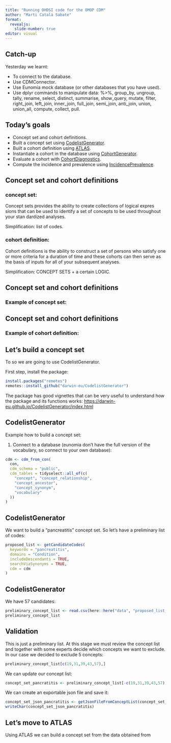 ```yaml
---
title: "Running OHDSI code for the OMOP CDM"
author: "Marti Catala Sabate"
format:
  revealjs:
    slide-number: true
editor: visual
---
```


## Catch-up

Yesterday we learnt:

-   To connect to the database.
-   Use CDMConnector.
-   Use Eunomia mock database (or other databases that you have used).
-   Use dplyr commands to manipulate data: %\>%, group_by, ungroup, tally, rename, select, distinct, summarise, show_query, mutate, filter, right_join, left_join, inner_join, full_join, semi_join, anti_join, union, union_all, compute, collect, pull.

## Today's goals

-   Concept set and cohort definitions.
-   Built a concept set using [CodelistGenerator](https://github.com/darwin-eu/CodelistGenerator).
-   Built a cohort definition using [ATLAS](https://academy.ehden.eu/course/view.php?id=8).
-   Instantiate a cohort in the database using [CohortGenerator](https://github.com/OHDSI/CohortGenerator).
-   Evaluate a cohort with [CohortDiagnostics](https://github.com/OHDSI/CohortDiagnostics/).
-   Compute the incidence and prevalence using [IncidencePrevalence](https://github.com/darwin-eu/IncidencePrevalence/).

## Concept set and cohort definitions

### concept set:

Concept sets provides the ability to create collections of logical expres sions that can be used to identify a set of concepts to be used throughout your stan dardized analyses.

Simplification: list of codes.

### cohort definition:

Cohort definitions is the ability to construct a set of persons who satisfy one or more criteria for a duration of time and these cohorts can then serve as the basis of inputs for all of your subsequent analyses.

Simplification: CONCEPT SETS + a certain LOGIC.

## Concept set and cohort definitions

### Example of concept set:

## Concept set and cohort definitions

### Example of cohort definition:

## Let's build a concept set

To so we are going to use CodelistGenerator.

First step, install the package:

```r
install.packages("remotes")
remotes::install_github("darwin-eu/CodelistGenerator")
```

The package has good vignettes that can be very useful to understand how the package and its functions works: <https://darwin-eu.github.io/CodelistGenerator/index.html>

## CodelistGenerator

Example how to build a concept set:

1) Connect to a database (eunomia don't have the full version of the vocabulary, so connect to your own database):

```r
cdm <- cdm_from_con(
  con,
  cdm_schema = "public",
  cdm_tables = tidyselect::all_of(c(
    "concept", "concept_relationship",
    "concept_ancestor",
    "concept_synonym",
    "vocabulary"
  ))
)
```

## CodelistGenerator

We want to build a "pancreatitis" concept set. So let's have a preliminary list of codes:

```r
proposed_list <- getCandidateCodes(
  keywords = "pancreatitis",
  domains = "Condition",
  includeDescendants = TRUE,
  searchViaSynonyms = TRUE,
  cdm = cdm
)
```

## CodelistGenerator

We have 57 candidates:
```r
preliminary_concept_list <- read.csv(here::here("data", "proposed_list_pancreatitis.csv"))
preliminary_concept_list
```

## Validation

This is just a preliminary list. At this stage we must review the concept list and together with some experts decide which concepts we want to exclude.
In our case we decided to exclude 5 concepts:
```r
preliminary_concept_list[c(19,31,39,43,57),]
```
We can update our concept list:
```r
concept_set_pancratitis <- preliminary_concept_list[-c(19,31,39,43,57),]
```
We can create an exportable json file and save it:
```r
concept_set_json_pancratitis <- getJsonFileFromConceptList(concept_set_pancratitis, cdm)
writeChar(concept_set_json_pancratitis)
```

## Let's move to ATLAS

Using ATLAS we can build a concept set from the data obtained from
